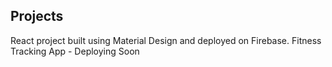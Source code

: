 ## Projects

<ProjectCard title="GrantNotes" link="https://www.behance.net/gallery/58937147/Freiheit" bg="linear-gradient(to right, #D4145A 0%, #FBB03B 100%)">
React project built using Material Design and deployed on Firebase.
</ProjectCard>
<ProjectCard title="OPP" link="https://www.behance.net/gallery/52915793/Harry-Potter" bg="linear-gradient(to right, #662D8C 0%, #ED1E79 100%)">
Fitness Tracking App - Deploying Soon
</ProjectCard>